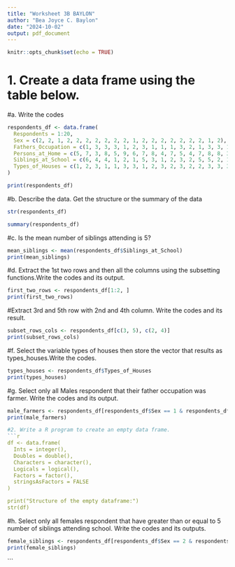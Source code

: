 ```yaml
---
title: "Worksheet 3B BAYLON"
author: "Bea Joyce C. Baylon"
date: "2024-10-02"
output: pdf_document
---
```


```r
knitr::opts_chunk$set(echo = TRUE)
```
# 1. Create a data frame using the table below.

#a. Write the codes
```r
respondents_df <- data.frame(
  Respondents = 1:20,
  Sex = c(2, 2, 1, 2, 2, 2, 2, 2, 2, 2, 1, 2, 2, 2, 2, 2, 2, 2, 1, 2),
  Fathers_Occupation = c(1, 3, 3, 3, 1, 2, 3, 1, 1, 1, 3, 2, 1, 3, 3, 1, 3, 1, 2, 1),
  Persons_at_Home = c(5, 7, 3, 8, 5, 9, 6, 7, 8, 4, 7, 5, 4, 7, 8, 8, 3, 11, 7, 6),
  Siblings_at_School = c(6, 4, 4, 1, 2, 1, 5, 3, 1, 2, 3, 2, 5, 5, 2, 1, 2, 5, 3, 2),
  Types_of_Houses = c(1, 2, 3, 1, 1, 3, 3, 1, 2, 3, 2, 3, 2, 2, 3, 3, 3, 3, 3, 2)
)

print(respondents_df)

```
#b. Describe the data. Get the structure or the summary of the data
```r
str(respondents_df)

summary(respondents_df)

```
#c. Is the mean number of siblings attending is 5?
```r
mean_siblings <- mean(respondents_df$Siblings_at_School)
print(mean_siblings)

```
#d. Extract the 1st two rows and then all the columns using the subsetting functions.Write the codes and its output.
```r
first_two_rows <- respondents_df[1:2, ]
print(first_two_rows)

```
#Extract 3rd and 5th row with 2nd and 4th column. Write the codes and its result.
```r
subset_rows_cols <- respondents_df[c(3, 5), c(2, 4)]
print(subset_rows_cols)

```
#f. Select the variable types of houses then store the vector that results as types_houses.Write the codes.
```r
types_houses <- respondents_df$Types_of_Houses
print(types_houses)

```
#g. Select only all Males respondent that their father occupation was farmer. Write the
codes and its output.
```r
male_farmers <- respondents_df[respondents_df$Sex == 1 & respondents_df$Fathers_Occupation == 1, ]
print(male_farmers)

#2. Write a R program to create an empty data frame.
```r
df <- data.frame(
  Ints = integer(),
  Doubles = double(),
  Characters = character(),
  Logicals = logical(),
  Factors = factor(),
  stringsAsFactors = FALSE
)

print("Structure of the empty dataframe:")
str(df)
```
#h. Select only all females respondent that have greater than or equal to 5 number of siblings attending school. Write the codes and its outputs.
```r
female_siblings <- respondents_df[respondents_df$Sex == 2 & respondents_df$Siblings_at_School >= 5, ]
print(female_siblings)

```

```








